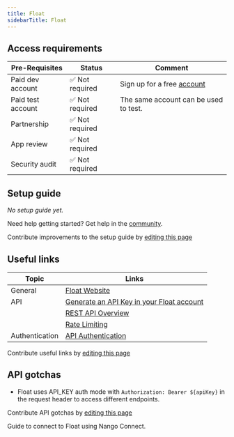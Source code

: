 ```yaml
---
title: Float
sidebarTitle: Float
---
```



<Overview />
<PreBuiltTooling />
<PreBuiltUseCases />

## Access requirements
| Pre-Requisites | Status | Comment|
| - | - | - |
| Paid dev account | ✅ Not required | Sign up for a free [account](https://app.float.com/join) |
| Paid test account | ✅ Not required | The same account can be used to test. |
| Partnership | ✅ Not required | |
| App review | ✅ Not required | |
| Security audit | ✅ Not required | |


## Setup guide

_No setup guide yet._

<Tip>Need help getting started? Get help in the [community](https://nango.dev/slack).</Tip>

<Note>Contribute improvements to the setup guide by [editing this page](https://github.com/nangohq/nango/tree/master/docs-v2/integrations/all/float.mdx)</Note>


## Useful links

| Topic             | Links                                                                                                   |
| ----------------- | ------------------------------------------------------------------------------------------------------- |
| General           | [Float Website](https://www.float.com/)                                                              |
| API               | [Generate an API Key in your Float account](https://nango.float.com/admin/api)                    |
|                   | [REST API Overview](https://developer.float.com/api_reference.html)                                       |
|                   | [Rate Limiting](https://developer.float.com/overview_authentication.html#rate-limiting)              |
| Authentication    | [API Authentication](https://developer.float.com/overview_authentication.html#authorization-header)              |

<Note>Contribute useful links by [editing this page](https://github.com/nangohq/nango/tree/master/docs-v2/integrations/all/float.mdx)</Note>

## API gotchas

- Float uses API_KEY auth mode with `Authorization: Bearer ${apiKey}` in the request header to access different endpoints.

<Note>Contribute API gotchas by [editing this page](https://github.com/nangohq/nango/tree/master/docs-v2/integrations/all/float.mdx)</Note>

<Card title="Connect to Float" icon="link" href="/integrations/all/float/connect" horizontal>
  Guide to connect to Float using Nango Connect.
</Card>
